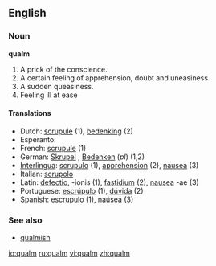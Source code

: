 {{see|Qualm}}
==English==

===Noun===
'''qualm'''

# A prick of the conscience.
# A certain feeling of apprehension, doubt and uneasiness
# A sudden queasiness.
# Feeling ill at ease

====Translations====
*Dutch: [[scrupule]] {{f}} (1), [[bedenking]] {{f}} (2)
*Esperanto: [[]]
*French: [[scrupule]] (1)
*German: [[Skrupel]] {{m}}, [[Bedenken]] {{n}} (''pl'') (1,2)
*[[Interlingua]]: [[scrupulo]] (1), [[apprehension]] (2), [[nausea]] (3)
*Italian: [[scrupolo]]
*Latin: [[defectio]], -ionis (1), [[fastidium]] (2), [[nausea]] -ae (3)
*Portuguese: [[escrúpulo]] (1), [[dúvida]] (2)
*Spanish: [[escrupulo]] (1), [[naúsea]] (3)

===See also===
*[[qualmish]]

[[io:qualm]]
[[ru:qualm]]
[[vi:qualm]]
[[zh:qualm]]